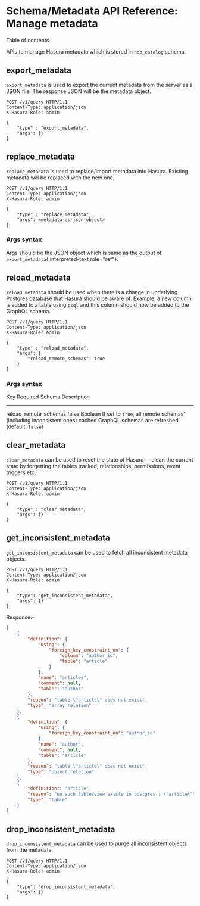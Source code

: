 
Schema/Metadata API Reference: Manage metadata
==============================================

Table of contents

APIs to manage Hasura metadata which is stored in `hdb_catalog` schema.

export\_metadata
----------------

`export_metadata` is used to export the current metadata from the server
as a JSON file. The response JSON will be the metadata object.

```http
POST /v1/query HTTP/1.1
Content-Type: application/json
X-Hasura-Role: admin

{
    "type" : "export_metadata",
    "args": {}
}
```

replace\_metadata
-----------------

`replace_metadata` is used to replace/import metadata into Hasura.
Existing metadata will be replaced with the new one.

```
POST /v1/query HTTP/1.1
Content-Type: application/json
X-Hasura-Role: admin

{
    "type" : "replace_metadata",
    "args": <metadata-as-json-object>
}
```

### Args syntax

Args should be the JSON object which is same as the output of
`export_metadata`{.interpreted-text role="ref"}.

reload\_metadata
----------------

`reload_metadata` should be used when there is a change in underlying
Postgres database that Hasura should be aware of. Example: a new column
is added to a table using `psql` and this column should now be added to
the GraphQL schema.

```http
POST /v1/query HTTP/1.1
Content-Type: application/json
X-Hasura-Role: admin

{
    "type" : "reload_metadata",
    "args": {
        "reload_remote_schemas": true
    }
}
```

### Args syntax

  Key                       Required   Schema    Description
  ------------------------- ---------- --------- ------------------------------------------------------------------------------------------------------------------------------
  reload\_remote\_schemas   false      Boolean   If set to `true`, all remote schemas\' (including inconsistent ones) cached GraphQL schemas are refreshed (default: `false`)

clear\_metadata
---------------

`clear_metadata` can be used to reset the state of Hasura \-- clean the
current state by forgetting the tables tracked, relationships,
permissions, event triggers etc.

```http
POST /v1/query HTTP/1.1
Content-Type: application/json
X-Hasura-Role: admin

{
    "type" : "clear_metadata",
    "args": {}
}
```

get\_inconsistent\_metadata
---------------------------

`get_inconsistent_metadata` can be used to fetch all inconsistent
metadata objects.

```http
POST /v1/query HTTP/1.1
Content-Type: application/json
X-Hasura-Role: admin

{
    "type": "get_inconsistent_metadata",
    "args": {}
}
```

Response:-

```json
[
    {
        "definition": {
            "using": {
                "foreign_key_constraint_on": {
                    "column": "author_id",
                    "table": "article"
                }
            },
            "name": "articles",
            "comment": null,
            "table": "author"
        },
        "reason": "table \"article\" does not exist",
        "type": "array_relation"
    },
    {
        "definition": {
            "using": {
                "foreign_key_constraint_on": "author_id"
            },
            "name": "author",
            "comment": null,
            "table": "article"
        },
        "reason": "table \"article\" does not exist",
        "type": "object_relation"
    },
    {
        "definition": "article",
        "reason": "no such table/view exists in postgres : \"article\"",
        "type": "table"
    }
]
```

drop\_inconsistent\_metadata
----------------------------

`drop_inconsistent_metadata` can be used to purge all inconsistent
objects from the metadata.

```http
POST /v1/query HTTP/1.1
Content-Type: application/json
X-Hasura-Role: admin

{
    "type": "drop_inconsistent_metadata",
    "args": {}
}
```
